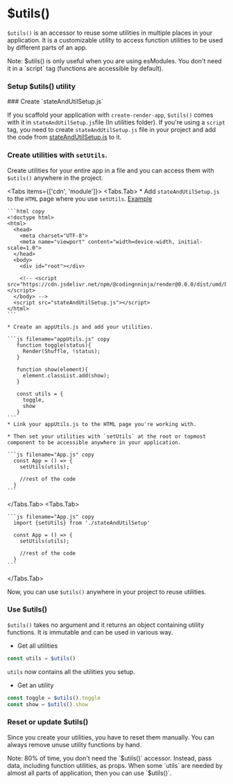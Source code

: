 # $utils()

`$utils()` is an accessor to reuse some utilities in multiple places in your application. It is a customizable utility to access function utilities to be used by different parts of an app.


<Callout type="info" emoji="ℹ️">
  Note: $utils() is only useful when you are using esModules. You don't need it in a `script` tag (functions are accessible by default). 
</Callout>


### Setup $utils() utility


<Steps>
### Create `stateAndUtilSetup.js`

If you scaffold your application with `create-render-app`, `$utils()` comes with it in `stateAndUtilSetup.js`file (In utilities folder). If you're using a `script` tag, you need to create `stateAndUtilSetup.js` file in your project and add the code from [stateAndUtilSetup.js]() to it.

### Create utilities with `setUtils`.

Create utilities for your entire app in a file and you can access them with `$utils()` anywhere in the project.


<Tabs items={['cdn', 'module']}>
  <Tabs.Tab> 
    * Add `stateAndUtilSetup.js` to the `HTML` page where you use `setUtils`. [Example]()

    ```html copy
    <!doctype html>
    <html>
      <head>
        <meta charset="UTF-8">
        <meta name="viewport" content="width=device-width, initial-scale=1.0">
      </head>
      <body>
        <div id="root"></div>

        <!-- <script src="https://cdn.jsdelivr.net/npm/@codingnninja/render@0.0.0/dist/umd/bundle.min.js"></script>
      </body> -->
      <script src="stateAndUtilSetup.js"></script>
    </html>
    ```

    * Create an appUtils.js and add your utilities.

    ```js filename="appUtils.js" copy
       function toggle(status){
         Render(Shuffle, !status);
       }

       function show(element){
         element.classList.add(show);
       }

       const utils = {
         toggle,
         show
       }
    ```
    * Link your appUtils.js to the HTML page you're working with.

    * Then set your utilities with `setUtils` at the root or topmost component to be accessible anywhere in your application.
    
    ```js filename="App.js" copy
      const App = () => {
        setUtils(utils);

        //rest of the code
      }
    ```
  </Tabs.Tab> 
  <Tabs.Tab> 

    ```js filename="App.js" copy
      import {setUtils} from './stateAndUtilSetup'

      const App = () => {
        setUtils(utils);

        //rest of the code
      }
    ```
  </Tabs.Tab> 
</Tabs>

Now, you can use `$utils()` anywhere in your project to reuse utilities.
</Steps>

### Use $utils()

`$utils()` takes no argument and it returns an object containing utility functions. It is immutable and can be used in various way.

* Get all utilities

```js copy
const utils = $utils()
```

`utils` now contains all the utilities you setup.

* Get an utility

```js copy
const toggle = $utils().toggle
const show = $utils().show
```

### Reset or update $utils()

Since you create your utilities, you have to reset them manually. You can always remove unuse utility functions by hand.

<Callout type="info" emoji="ℹ️">
  Note: 80% of time, you don't need the `$utils()` accessor. Instead, pass data, including function utilities, as props. When some `utils` are needed by almost all parts of application, then you can use `$utils()`. 
</Callout>





